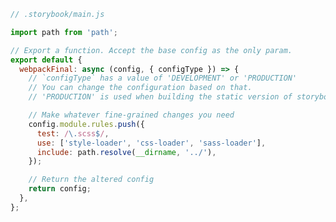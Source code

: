 ```js
// .storybook/main.js

import path from 'path';

// Export a function. Accept the base config as the only param.
export default {
  webpackFinal: async (config, { configType }) => {
    // `configType` has a value of 'DEVELOPMENT' or 'PRODUCTION'
    // You can change the configuration based on that.
    // 'PRODUCTION' is used when building the static version of storybook.

    // Make whatever fine-grained changes you need
    config.module.rules.push({
      test: /\.scss$/,
      use: ['style-loader', 'css-loader', 'sass-loader'],
      include: path.resolve(__dirname, '../'),
    });

    // Return the altered config
    return config;
  },
};
```
